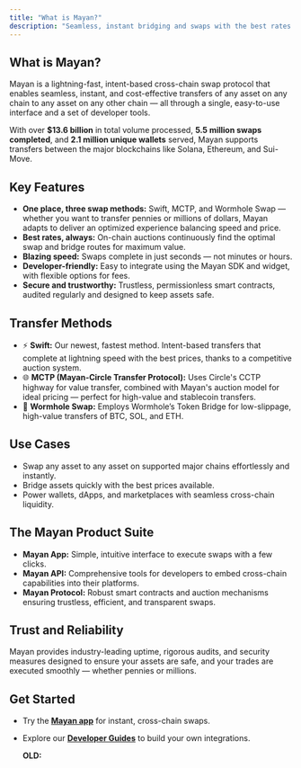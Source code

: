 ```yaml
---
title: "What is Mayan?"
description: "Seamless, instant bridging and swaps with the best rates — all in one place. "
---
```


## What is Mayan?

Mayan is a lightning-fast, intent-based cross-chain swap protocol that enables seamless, instant, and cost-effective transfers of any asset on any chain to any asset on any other chain — all through a single, easy-to-use interface and a set of developer tools.

With over **\$13.6 billion** in total volume processed, **5.5 million swaps completed**, and **2.1 million unique wallets** served, Mayan supports transfers between the major blockchains like Solana, Ethereum, and Sui-Move.

## Key Features

- **One place, three swap methods:** Swift, MCTP, and Wormhole Swap — whether you want to transfer pennies or millions of dollars, Mayan adapts to deliver an optimized experience balancing speed and price.
- **Best rates, always:** On-chain auctions continuously find the optimal swap and bridge routes for maximum value.
- **Blazing speed:** Swaps complete in just seconds — not minutes or hours.
- **Developer-friendly:** Easy to integrate using the Mayan SDK and widget, with flexible options for fees.
- **Secure and trustworthy:** Trustless, permissionless smart contracts, audited regularly and designed to keep assets safe.

## Transfer Methods

- ⚡ **Swift:** Our newest, fastest method. Intent-based transfers that complete at lightning speed with the best prices, thanks to a competitive auction system.
- 🌐 **MCTP (Mayan-Circle Transfer Protocol):** Uses Circle's CCTP highway for value transfer, combined with Mayan's auction model for ideal pricing — perfect for high-value and stablecoin transfers.
- 🔄 **Wormhole Swap:** Employs Wormhole’s Token Bridge for low-slippage, high-value transfers of BTC, SOL, and ETH.

## Use Cases

- Swap any asset to any asset on supported major chains effortlessly and instantly.
- Bridge assets quickly with the best prices available.
- Power wallets, dApps, and marketplaces with seamless cross-chain liquidity.

## The Mayan Product Suite

- **Mayan App:** Simple, intuitive interface to execute swaps with a few clicks.
- **Mayan API:** Comprehensive tools for developers to embed cross-chain capabilities into their platforms.
- **Mayan Protocol:** Robust smart contracts and auction mechanisms ensuring trustless, efficient, and transparent swaps.

## Trust and Reliability

Mayan provides industry-leading uptime, rigorous audits, and security measures designed to ensure your assets are safe, and your trades are executed smoothly — whether pennies or millions.

## Get Started

- Try the [**Mayan app**](https://mayan.finance/) for instant, cross-chain swaps.
- Explore our [**Developer Guides**](https://docs.mayan.finance/) to build your own integrations.

  **OLD:**
